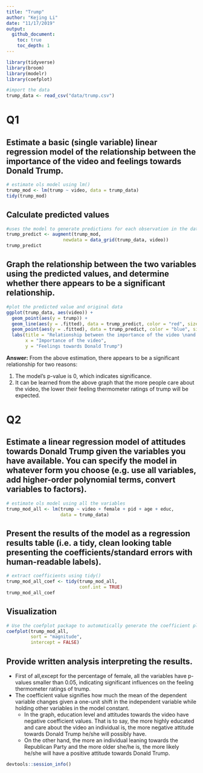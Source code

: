 ```yaml
---
title: "Trump"
author: "Kejing Li"
date: "11/17/2019"
output: 
  github_document:
    toc: true
    toc_depth: 1
---
```


```r
library(tidyverse)
library(broom)
library(modelr)
library(coefplot)
```

```r
#import the data
trump_data <- read_csv("data/trump.csv")
```

# Q1

## Estimate a basic (single variable) linear regression model of the relationship between the importance of the video and feelings towards Donald Trump.
```r
# estimate ols model using lm()
trump_mod <- lm(trump ~ video, data = trump_data)
tidy(trump_mod)
```

## Calculate predicted values
```r
#uses the model to generate predictions for each observation in the data frame
trump_predict <- augment(trump_mod,
                     newdata = data_grid(trump_data, video))
trump_predict
```

## Graph the relationship between the two variables using the predicted values, and determine whether there appears to be a significant relationship.

```r
#plot the predicted value and original data 
ggplot(trump_data, aes(video)) +
  geom_point(aes(y = trump)) +
  geom_line(aes(y = .fitted), data = trump_predict, color = "red", size = 1) +
  geom_point(aes(y = .fitted), data = trump_predict, color = "blue", size = 3)+
  labs(title = "Relationship between the importance of the video \nand feelings towards Donald Trump",
       x = "Importance of the video",
       y = "Feelings towards Donald Trump")
```

__Answer:__ From the above estimation, there appears to be a significant relationship for two reasons:

1. The model's p-value is 0, which indicates significance.
1. It can be learned from the above graph that the more people care about the video, the lower their feeling thermometer ratings of trump will be expected. 

# Q2

## Estimate a linear regression model of attitudes towards Donald Trump given the variables you have available. You can specify the model in whatever form you choose (e.g. use all variables, add higher-order polynomial terms, convert variables to factors). 
```r
# estimate ols model using all the variables 
trump_mod_all <- lm(trump ~ video + female + pid + age + educ, 
                    data = trump_data)
```

## Present the results of the model as a regression results table (i.e. a tidy, clean looking table presenting the coefficients/standard errors with human-readable labels).
```r
# extract coefficients using tidy()
trump_mod_all_coef <- tidy(trump_mod_all, 
                           conf.int = TRUE)
trump_mod_all_coef
```

## Visualization 
```r
# Use the coefplot package to automatically generate the coefficient plot
coefplot(trump_mod_all,
         sort = "magnitude", 
         intercept = FALSE)
```

## Provide written analysis interpreting the results.
- First of all,except for the percentage of female, all the variables have p-values smaller than 0.05, indicating significant influences on the feeling thermometer ratings of trump.
- The coefficient value signifies how much the mean of the dependent variable changes given a one-unit shift in the independent variable while holding other variables in the model constant. 
  - In the graph, education level and attitudes towards the video have negative coefficient values. That is to say, the more highly educated and care about the video an individual is, the more negative attitude towards Donald Trump he/she will possibly have. 
  - On the other hand, the more an individual leaning towards the Republican Party and the more older she/he is, the more likely he/she will have a positive attitude towards Donald Trump. 
  
```r
devtools::session_info()
```
